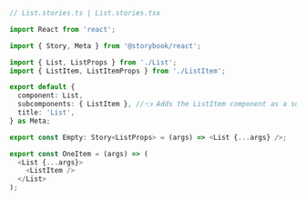```ts
// List.stories.ts | List.stories.tsx

import React from 'react';

import { Story, Meta } from '@storybook/react';

import { List, ListProps } from './List';
import { ListItem, ListItemProps } from './ListItem';

export default {
  component: List,
  subcomponents: { ListItem }, //👈 Adds the ListItem component as a subcomponent
  title: 'List',
} as Meta;

export const Empty: Story<ListProps> = (args) => <List {...args} />;

export const OneItem = (args) => (
  <List {...args}>
    <ListItem />
  </List>
);
```